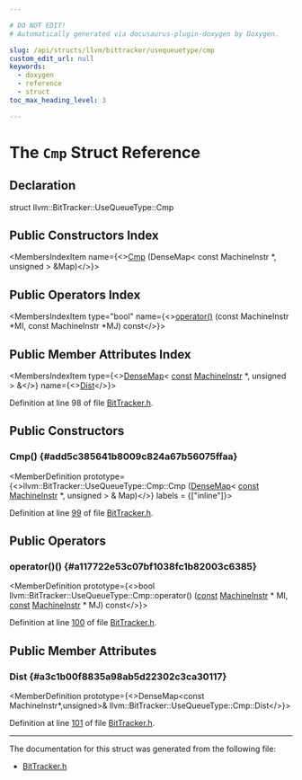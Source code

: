 ```yaml
---

# DO NOT EDIT!
# Automatically generated via docusaurus-plugin-doxygen by Doxygen.

slug: /api/structs/llvm/bittracker/usequeuetype/cmp
custom_edit_url: null
keywords:
  - doxygen
  - reference
  - struct
toc_max_heading_level: 3

---
```





# The `Cmp` Struct Reference

<DoxygenPage pluginConfig={pluginConfig}>



## Declaration

<CodeBlock>struct llvm::BitTracker::UseQueueType::Cmp</CodeBlock>

## Public Constructors Index

<MembersIndex>

<MembersIndexItem
  name={<><a href="#add5c385641b8009c824a67b56075ffaa">Cmp</a> (DenseMap&lt; const MachineInstr &#42;, unsigned &gt; &amp;Map)</>}>
</MembersIndexItem>

</MembersIndex>

## Public Operators Index

<MembersIndex>

<MembersIndexItem
  type="bool"
  name={<><a href="#a117722e53c07bf1038fc1b82003c6385">operator()</a> (const MachineInstr &#42;MI, const MachineInstr &#42;MJ) const</>}>
</MembersIndexItem>

</MembersIndex>

## Public Member Attributes Index

<MembersIndex>

<MembersIndexItem
  type={<><a href="/docs/api/classes/llvm/densemap">DenseMap</a>&lt; <a href="/docs/api/files/lib/lib/target/lib/target/aarch64/aarch64promoteconstant-cpp/#a90f8350fecae261c25be85d38b451bff">const</a> <a href="/docs/api/classes/llvm/machineinstr">MachineInstr</a> &#42;, unsigned &gt; &amp;</>}
  name={<><a href="#a3c1b00f8835a98ab5d22302c3ca30117">Dist</a></>}>
</MembersIndexItem>

</MembersIndex>


Definition at line 98 of file <a href="/docs/api/files/lib/lib/target/lib/target/hexagon/bittracker-h">BitTracker.h</a>.

<SectionDefinition>

## Public Constructors

### Cmp() {#add5c385641b8009c824a67b56075ffaa}

<MemberDefinition
  prototype={<>llvm::BitTracker::UseQueueType::Cmp::Cmp (<a href="/docs/api/classes/llvm/densemap">DenseMap</a>&lt; <a href="/docs/api/files/lib/lib/target/lib/target/aarch64/aarch64promoteconstant-cpp/#a90f8350fecae261c25be85d38b451bff">const</a> <a href="/docs/api/classes/llvm/machineinstr">MachineInstr</a> &#42;, unsigned &gt; &amp; Map)</>}
  labels = {["inline"]}>

Definition at line <a href="/docs/api/files/lib/lib/target/lib/target/hexagon/bittracker-h/#l00099">99</a> of file <a href="/docs/api/files/lib/lib/target/lib/target/hexagon/bittracker-h">BitTracker.h</a>.
</MemberDefinition>

</SectionDefinition>

<SectionDefinition>

## Public Operators

### operator()() {#a117722e53c07bf1038fc1b82003c6385}

<MemberDefinition
  prototype={<>bool llvm::BitTracker::UseQueueType::Cmp::operator() (<a href="/docs/api/files/lib/lib/target/lib/target/aarch64/aarch64promoteconstant-cpp/#a90f8350fecae261c25be85d38b451bff">const</a> <a href="/docs/api/classes/llvm/machineinstr">MachineInstr</a> &#42; MI, <a href="/docs/api/files/lib/lib/target/lib/target/aarch64/aarch64promoteconstant-cpp/#a90f8350fecae261c25be85d38b451bff">const</a> <a href="/docs/api/classes/llvm/machineinstr">MachineInstr</a> &#42; MJ) const</>}>

Definition at line <a href="/docs/api/files/lib/lib/target/lib/target/hexagon/bittracker-h/#l00100">100</a> of file <a href="/docs/api/files/lib/lib/target/lib/target/hexagon/bittracker-h">BitTracker.h</a>.
</MemberDefinition>

</SectionDefinition>

<SectionDefinition>

## Public Member Attributes

### Dist {#a3c1b00f8835a98ab5d22302c3ca30117}

<MemberDefinition
  prototype={<>DenseMap&lt;const MachineInstr&#42;,unsigned&gt;&amp; llvm::BitTracker::UseQueueType::Cmp::Dist</>}>

Definition at line <a href="/docs/api/files/lib/lib/target/lib/target/hexagon/bittracker-h/#l00101">101</a> of file <a href="/docs/api/files/lib/lib/target/lib/target/hexagon/bittracker-h">BitTracker.h</a>.
</MemberDefinition>

</SectionDefinition>

<hr/>

The documentation for this struct was generated from the following file:

<ul>
<li><a href="/docs/api/files/lib/lib/target/lib/target/hexagon/bittracker-h">BitTracker.h</a></li>
</ul>

</DoxygenPage>
